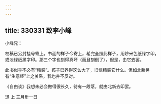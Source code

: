 ```yaml
---
---
---
```

title: 330331 致李小峰
---




小峰兄：

校稿已另封挂号寄上。书面的样子今寄上，希完全照此样子，用炒米色纸绿字印，或淡绿纸黑字印。那三个字也刻得真坏（而且刻倒了），但是，由它去罢。

此书似乎不必有“精装”。孩子已养得这么大了，旧信精装它什么。但如北新另有“生意经”上之关系，我也并不反对。

《自由谈》我想未必会做得很长久，待有一段落，就由北新去印罢。

迅 上 三月卅一日